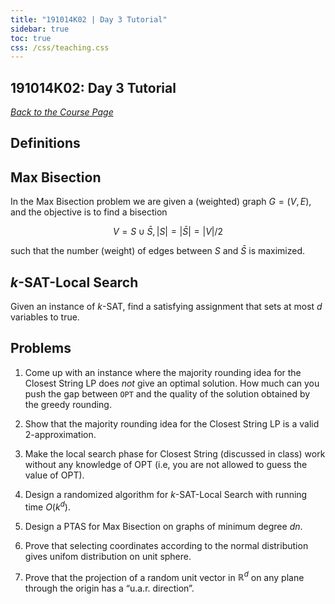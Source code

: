 ```yaml
---
title: "191014K02 | Day 3 Tutorial"
sidebar: true
toc: true
css: /css/teaching.css
---
```




:::{.column-body-outset}

## 191014K02: Day 3 Tutorial

_[Back to the Course Page](../../)_

## Definitions

:::{.callout-note}
# Max Bisection

In the Max Bisection problem we are given a (weighted) graph $G=(V, E)$, and the objective is to find a bisection 

$$V=S \cup \bar{S},|S|=|\bar{S}|=|V| / 2$$ 

such that the number (weight) of edges between $S$ and $\bar{S}$ is maximized.
:::

:::{.callout-note}
# $k$-SAT-Local Search

Given an instance of $k$-SAT, find a satisfying assignment that sets at most $d$ variables to true.
:::

## Problems

1. Come up with an instance where the majority rounding idea for the Closest String LP does _not_ give an optimal solution. How much can you push the gap between `OPT` and the quality of the solution obtained by the greedy rounding.

2. Show that the majority rounding idea for the Closest String LP is a valid $2$-approximation.

3. Make the local search phase for Closest String (discussed in class) work without any knowledge of OPT (i.e, you are not allowed to guess the value of OPT).

4. Design a randomized algorithm for $k$-SAT-Local Search with running time $O(k^d)$.

5. Design a PTAS for Max Bisection on graphs of minimum degree $dn$.

6. Prove that selecting coordinates according to the normal distribution gives unifom distribution on unit sphere.

7. Prove that the projection of a random unit vector in $\mathbb{R}^d$ on any plane through the origin has a "u.a.r. direction".

:::